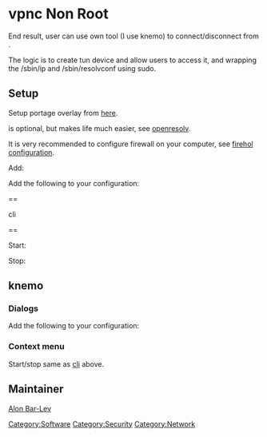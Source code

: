 = vpnc Non Root =

End result, user can use own tool (I use knemo) to connect/disconnect from {{Package|net-misc/vpnc}}.

The logic is to create tun device and allow users to access it, and wrapping the /sbin/ip and /sbin/resolvconf
using sudo.

== Setup ==

{{Kernel|Add tap|<pre>
  Device Drivers  ---> 
    [*] Network device support  --->
      <M>   Universal TUN/TAP device driver support
</pre>}}

Setup portage overlay from [https://github.com/alonbl/alon-barlev-overlay here].

{{Root|emerge net-misc/vpnc net-dns/openresolv}}

{{Package|net-dns/openresolv}} is optional, but makes life much easier, see [[openresolv]].

It is very recommended to configure firewall on your computer, see [[Firewall_Using_Firehol|firehol configuration]].

Add:
{{File|/etc/conf.d/net|<pre>
rc_need_vpn0="firewall" # optional, if you setup firewall.
rc_provide_vpn0="!net"
tuntap_vpn0="tun"
iproute2_vpn0="group users"
config_vpn0="null"
txqueuelen_vpn0="100"
metric_vpn0="10"
</pre>}}

{{Root|<nowiki>ln -s net.lo /etc/init.d/net.vpn0
rc-update add net.vpn0 default
/etc/init.d/net.vpn0 start
</nowiki>}}

{{Command|mkdir -p ~/vpnc/run}}

Add the following to your configuration:
{{File|~/vpnc/site.conf|<pre>
Interface name vpn0
Local Port 0
Pidfile /home/@USER@/vpnc/run/pid
Script VAR_RUN="/home/@USER@/vpnc/run" ROUTE_METRIC="10" IPROUTE="sudo /sbin/ip" RESOLVCONF="sudo /sbin/resolvconf" /etc/vpnc/vpnc-script
Xauth interactive
</pre>}}

{{File|/etc/sudoers.d/vpnc|<pre>
%users ALL=(ALL) NOPASSWD: /sbin/ip
%users ALL=(ALL) NOPASSWD: /sbin/resolvconf
</pre>}}

== <div id="cli">cli</div> ==

Start:
{{Command|/usr/sbin/vpnc /home/@USER@/vpnc/site.conf}}

Stop:
{{Command|<nowiki>VAR_RUN="/home/@USER@/vpnc/run" /usr/sbin/vpnc-disconnect</nowiki>}}

== knemo ==

=== Dialogs ===

{{File|~/vpnc/vpnc-getpass|<pre>
#!/bin/sh

die() {
        local m="$1"
        echo "FATAL: $1" >&2
        exit 1
}

prompt="$1"

[ -z "${prompt}" ] && die "usage: $0 prompt"

kdialog --title "vpnc" --password "$prompt" || die "password"
</pre>}}

Add the following to your configuration:
{{File|~/vpnc/site.conf|<pre>
Password Program /home/@USER@/vpnc/vpnc-getpass
</pre>}}

=== Context menu ===

Start/stop same as [[#cli|cli]] above.

== Maintainer ==

[[User:Alonbl|Alon Bar-Lev]]

{{AuthorList|{{Author|Alon Bar-Lev|2012-08-15|type=original}}}}

[[Category:Software]]
[[Category:Security]]
[[Category:Network]]